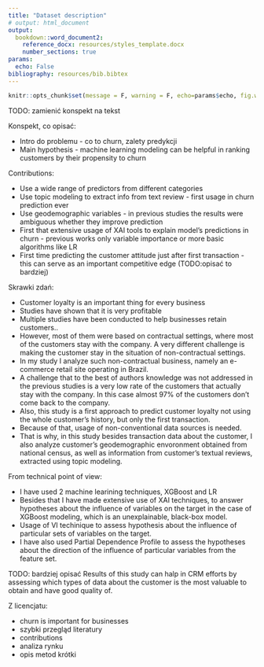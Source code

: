 ---
title: "Dataset description"
# output: html_document
output: 
  bookdown::word_document2:
    reference_docx: resources/styles_template.docx
    number_sections: true
params:
  echo: False
bibliography: resources/bib.bibtex
---

```{r include=FALSE}
knitr::opts_chunk$set(message = F, warning = F, echo=params$echo, fig.width = 4, fig.height = 2)
```

TODO: zamienić konspekt na tekst

Konspekt, co opisać:

- Intro do problemu - co to churn, zalety predykcji
- Main hypothesis - machine learning modeling can be helpful in ranking customers by their propensity to churn

Contributions:

- Use a wide range of predictors from different categories
- Use topic modeling to extract info from text review - first usage in churn prediction ever
- Use geodemographic variables - in previous studies the results were ambiguous whether they improve prediction
- First that extensive usage of XAI tools to explain model's predictions in churn - previous works only variable importance or more basic algorithms like LR
- First time predicting the customer attitude just after first transaction - this can serve as an important competitive edge (TODO:opisać to bardziej)

Skrawki zdań:

- Customer loyalty is an important thing for every business
- Studies have shown that it is very profitable
- Multiple studies have been conducted to help businesses retain customers..
- However, most of them were based on contractual settings, where most of the customers stay with the company. A very different challenge is making the customer stay in the situation of non-contractual settings. 
- In my study I analyze such non-contractual business, namely an e-commerce retail site operating in Brazil. 
- A challenge that to the best of authors knowledge was not addressed in the previous studies is a very low rate of the customers that actually stay with the company. In this case almost 97% of the customers don't come back to the company. 
- Also, this study is a first approach to predict customer loyalty not using the whole customer's history, but only the first transaction. 
- Because of that, usage of non-conventional data sources is needed. 
- That is why, in this study besides transaction data about the customer, I also analyze customer's geodemographic envoronment obtained from national census, as well as information from customer's textual reviews, extracted using topic modeling. 

From technical point of view:

- I have used 2 machine learining techniques, XGBoost and LR
- Besides that I have made extensive use of XAI techniques, to answer hypotheses about the influence of variables on the target in the case of XGBoost modeling, which is an unexplainable, black-box model. 
- Usage of VI techinique to assess hypothesis about the influence of particular sets of variables on the target. 
- I have also used Partial Dependence Profile to assess the hypotheses about the direction of the influence of particular variables from the feature set. 



TODO: bardziej opisać Results of this study can halp in CRM efforts by assessing which types of data about the customer is the most valuable to obtain and have good quality of. 












Z licencjatu:

- churn is important for businesses
- szybki przegląd literatury
- contributions
- analiza rynku
- opis metod krótki









